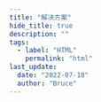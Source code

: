 ```yaml
---
title: "解决方案"
hide_title: true
description: ""
tags:
  - label: "HTML"
    permalink: "html"
last_update:
  date: "2022-07-18"
  author: "Bruce"
---
```



<FeatureIcon src={html} title="解决方案" />
<LinkList
  data={[
    {
      title: "禁用浏览器的自动补全",
      link: "docs/html/solutions/autocomplete",
      src: html,
    },
  ]}
/>
